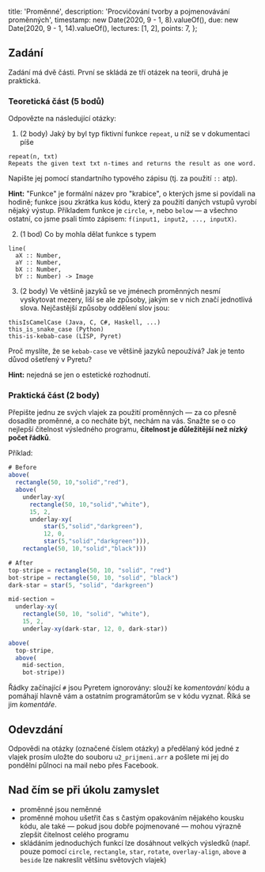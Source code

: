   title: 'Proměnné',
  description: 'Procvičování tvorby a pojmenovávání proměnných',
  timestamp: new Date(2020, 9 - 1, 8).valueOf(),
  due: new Date(2020, 9 - 1, 14).valueOf(),
  lectures: [1, 2],
  points: 7,
};

## Zadání

Zadání má dvě části. První se skládá ze tří otázek na teorii, druhá je praktická.

### Teoretická část (5 bodů)

Odpovězte na následující otázky:

1. (2 body) Jaký by byl typ fiktivní funkce `repeat`, u níž se v dokumentaci píše

```text
repeat(n, txt)
Repeats the given text txt n-times and returns the result as one word.
```

Napište jej pomocí standartního typového zápisu (tj. za použití `::` atp).

**Hint:** "Funkce" je formální název pro "krabice", o kterých jsme si povídali na hodině; funkce jsou zkrátka kus kódu, který za použití daných vstupů vyrobí nějaký výstup. Příkladem funkce je `circle`, `+`, nebo `below` — a všechno ostatní, co jsme psali tímto zápisem: `f(input1, input2, ..., inputX)`.

2. (1 bod) Co by mohla dělat funkce s typem

```text
line(
  aX :: Number,
  aY :: Number,
  bX :: Number,
  bY :: Number) -> Image
```

3. (2 body) Ve většině jazyků se ve jménech proměnných nesmí vyskytovat mezery, liší se ale způsoby, jakým se v nich značí jednotlivá slova. Nejčastější způsoby oddělení slov jsou:

```text
thisIsCamelCase (Java, C, C#, Haskell, ...)
this_is_snake_case (Python)
this-is-kebab-case (LISP, Pyret)
```

Proč myslíte, že se `kebab-case` ve většině jazyků nepoužívá? Jak je tento důvod ošetřený v Pyretu?

**Hint:** nejedná se jen o estetické rozhodnutí.

### Praktická část (2 body)

Přepište jednu ze svých vlajek za použití proměnných — za co přesně dosadíte proměnné, a co necháte být, nechám na vás. Snažte se o co nejlepší čitelnost výsledného programu, **čitelnost je důležitější než nízký počet řádků**.

Příklad:

```javascript
# Before
above(
  rectangle(50, 10,"solid","red"),
  above(
    underlay-xy(
      rectangle(50, 10,"solid","white"),
      15, 2,
      underlay-xy(
          star(5,"solid","darkgreen"),
          12, 0,
          star(5,"solid","darkgreen"))),
    rectangle(50, 10,"solid","black")))

# After
top-stripe = rectangle(50, 10, "solid", "red")
bot-stripe = rectangle(50, 10, "solid", "black")
dark-star = star(5, "solid", "darkgreen")

mid-section =
  underlay-xy(
    rectangle(50, 10, "solid", "white"),
    15, 2,
    underlay-xy(dark-star, 12, 0, dark-star))

above(
  top-stripe,
  above(
    mid-section,
    bot-stripe))
```

Řádky začínající `#` jsou Pyretem ignorovány: slouží ke _komentování_ kódu a pomáhají hlavně vám a ostatním programátorům se v kódu vyznat. Říká se jim _komentáře_.

## Odevzdání

Odpovědi na otázky (označené číslem otázky) a předělaný kód jedné z vlajek prosím uložte do souboru `u2_prijmeni.arr` a pošlete mi jej do pondělní půlnoci na mail nebo přes Facebook.

## Nad čím se při úkolu zamyslet

- proměnné jsou neměnné
- proměnné mohou ušetřit čas s častým opakováním nějakého kousku kódu, ale také — pokud jsou dobře pojmenované — mohou výrazně zlepšit čitelnost celého programu
- skládáním jednoduchých funkcí lze dosáhnout velkých výsledků (např. pouze pomocí `circle`, `rectangle`, `star`, `rotate`, `overlay-align`, `above` a `beside` lze nakreslit většinu světových vlajek)
